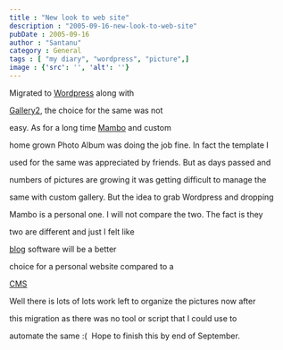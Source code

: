 ```yaml
---
title : "New look to web site"
description : "2005-09-16-new-look-to-web-site"
pubDate : 2005-09-16
author : "Santanu"
category : General
tags : [ "my diary", "wordpress", "picture",]
image : {'src': '', 'alt': ''}
---
```

Migrated to [Wordpress](http://www.wordpress.org/) along with

[Gallery2](http://gallery.menalto.com/), the choice for the same was not

easy. As for a long time [Mambo](http://www.mamboserver.com/) and custom

home grown Photo Album was doing the job fine. In fact the template I

used for the same was appreciated by friends. But as days passed and

numbers of pictures are growing it was getting difficult to manage the

same with custom gallery. But the idea to grab Wordpress and dropping

Mambo is a personal one. I will not compare the two. The fact is they

two are different and just I felt like

[blog](http://en.wikipedia.org/wiki/Blog) software will be a better

choice for a personal website compared to a

[CMS](http://en.wikipedia.org/wiki/Content_Management_System)



Well there is lots of lots work left to organize the pictures now after

this migration as there was no tool or script that I could use to

automate the same :(  Hope to finish this by end of September.
